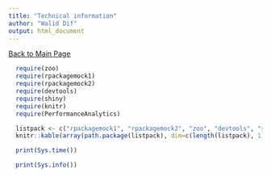 ```yaml
---
title: "Technical information"
author: "Walid Dif"
output: html_document
---
```


[Back to Main Page](index.html)

```r
  require(zoo)
  require(rpackagemock1)
  require(rpackagemock2)
  require(devtools)
  require(shiny)
  require(knitr)
  require(PerformanceAnalytics)

  listpack <- c("rpackagemock1", "rpackagemock2", "zoo", "devtools", "shiny", "knitr", "PerformanceAnalytics")
  knitr::kable(array(path.package(listpack), dim=c(length(listpack), 1), dimnames=list(listpack, c("pacakge location"))))
```

```r
  print(Sys.time())
```

```r
  print(Sys.info())
```

